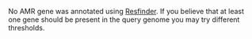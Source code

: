 No AMR gene was annotated using [Resfinder](https://cge.cbs.dtu.dk/services/ResFinder/). If you believe that at least one gene should be present in the query genome you may try different thresholds.